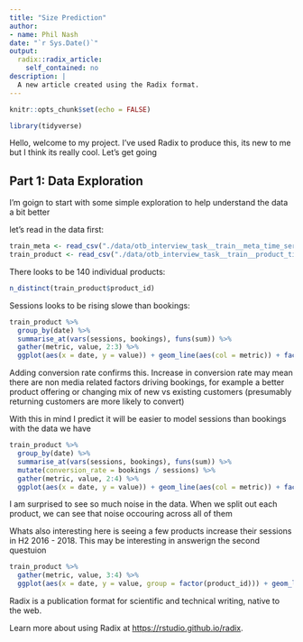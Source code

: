 ```yaml
---
title: "Size Prediction"
author:
- name: Phil Nash
date: "`r Sys.Date()`"
output:
  radix::radix_article:
    self_contained: no
description: |
  A new article created using the Radix format.
---
```


```r
knitr::opts_chunk$set(echo = FALSE)

library(tidyverse)


```

Hello, welcome to my project. I've used Radix to produce this, its new to me but I think its really cool. Let's get going

## Part 1: Data Exploration

I'm goign to start with some simple exploration to help understand the data a bit better

let's read in the data first:

```r
train_meta <- read_csv("./data/otb_interview_task__train__meta_time_series.csv") 
train_product <- read_csv("./data/otb_interview_task__train__product_time_series.csv") 
```


There looks to be 140 individual products:

```r
n_distinct(train_product$product_id)
```


Sessions looks to be rising slowe than bookings:

```r
train_product %>%
  group_by(date) %>% 
  summarise_at(vars(sessions, bookings), funs(sum)) %>% 
  gather(metric, value, 2:3) %>% 
  ggplot(aes(x = date, y = value)) + geom_line(aes(col = metric)) + facet_grid(rows = vars(metric), scales = "free_y")
```


Adding conversion rate confirms this. Increase in conversion rate may mean there are non media related factors driving bookings, for example a better product offering or changing mix of new vs existing customers (presumably returning customers are more likely to convert)

With this in mind I predict it will be easier to model sessions than bookings with the data we have

```r
train_product %>%
  group_by(date) %>% 
  summarise_at(vars(sessions, bookings), funs(sum)) %>% 
  mutate(conversion_rate = bookings / sessions) %>% 
  gather(metric, value, 2:4) %>% 
  ggplot(aes(x = date, y = value)) + geom_line(aes(col = metric)) + facet_grid(rows = vars(metric), scales = "free_y")
```


I am surprised to see so much noise in the data. When we split out each product, we can see that noise occouring across all of them

Whats also interesting here is seeing a few products increase their sessions in H2 2016 - 2018. This may be interesting in answerign the second questuion 

```r
train_product %>%
  gather(metric, value, 3:4) %>% 
  ggplot(aes(x = date, y = value, group = factor(product_id))) + geom_line(size = 0.05, alpha = 0.1) + facet_grid(rows = vars(metric), scales = "free_y")
```

Radix is a publication format for scientific and technical writing, native to the web. 

Learn more about using Radix at <https://rstudio.github.io/radix>.






